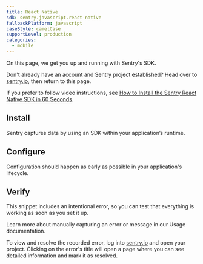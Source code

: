 ```yaml
---
title: React Native
sdk: sentry.javascript.react-native
fallbackPlatform: javascript
caseStyle: camelCase
supportLevel: production
categories:
  - mobile
---
```


<PlatformContent includePath="getting-started-primer" />

On this page, we get you up and running with Sentry's SDK.

Don't already have an account and Sentry project established? Head over to [sentry.io](https://sentry.io/signup/), then return to this page.

If you prefer to follow video instructions, see [How to Install the Sentry React Native SDK in 60 Seconds](https://vimeo.com/899369012).

## Install

Sentry captures data by using an SDK within your application’s runtime.

<PlatformContent includePath="getting-started-install" />

## Configure

Configuration should happen as early as possible in your application's lifecycle.

<PlatformContent includePath="getting-started-config" />

<PlatformContent includePath="getting-started-sourcemaps" />

## Verify

This snippet includes an intentional error, so you can test that everything is working as soon as you set it up.

<PlatformContent includePath="getting-started-verify" />

<Note>

Learn more about manually capturing an error or message in our <PlatformLink to="/usage/">Usage documentation</PlatformLink>.

</Note>

To view and resolve the recorded error, log into [sentry.io](https://sentry.io) and open your project. Clicking on the error's title will open a page where you can see detailed information and mark it as resolved.
